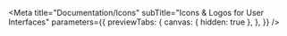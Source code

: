 
<Meta
  title="Documentation/Icons"
  subTitle="Icons & Logos for User Interfaces"
  parameters={{
    previewTabs: {
      canvas: { hidden: true },
    },
  }}
/>

<IconsComponent />

